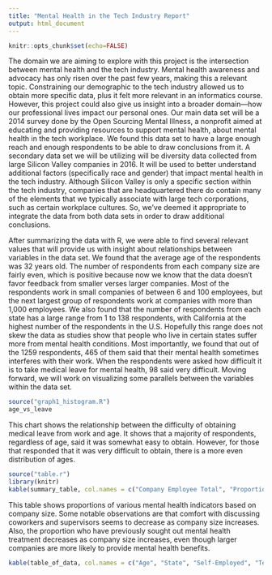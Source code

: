 ```yaml
---
title: "Mental Health in the Tech Industry Report"
output: html_document
---
```

```r
knitr::opts_chunk$set(echo=FALSE)
```

The domain we are aiming to explore with this project is the intersection between mental health and the tech industry. Mental health awareness and advocacy has only risen over the past few years, making this a relevant topic. Constraining our demographic to the tech industry allowed us to obtain more specific data, plus it felt more relevant in an informatics course. However, this project could also give us insight into a broader domain—how our professional lives impact our personal ones. Our main data set will be a 2014 survey done by the Open Sourcing Mental Illness, a nonprofit aimed at educating and providing resources to support mental health, about mental health in the tech workplace. We found this data set to have a large enough reach and enough respondents to be able to draw conclusions from it. A secondary data set we will be utilizing will be diversity data collected from large Silicon Valley companies in 2016. It will be used to better understand additional factors (specifically race and gender) that impact mental health in the tech industry. Although Silicon Valley is only a specific section within the tech industry, companies that are headquartered there do contain many of the elements that we typically associate with large tech corporations, such as certain workplace cultures. So, we’ve deemed it appropriate to integrate the data from both data sets in order to draw additional conclusions.

After summarizing the data with R, we were able to find several relevant values that will provide us with insight about relationships between variables in the data set. We found that the average age of the respondents was 32 years old. The number of respondents from each company size are fairly even, which is positive because now we know that the data doesn't favor feedback from smaller verses larger companies. Most of the respondents work in small companies of between 6 and 100 employees, but the next largest group of respondents work at companies with more than 1,000 employees. We also found that the number of respondents from each state has a large range from 1 to 138 respondents, with California at the highest number of the respondents in the U.S. Hopefully this range does not skew the data as studies show that people who live in certain states suffer more from mental health conditions. Most importantly, we found that out of the 1259 respondents, 465 of them said that their mental health sometimes interferes with their work. When the respondents were asked how difficult it is to take medical leave for mental health, 98 said very difficult. Moving forward, we will work on visualizing some parallels between the variables within the data set.

```r
source("graph1_histogram.R")
age_vs_leave
```

This chart shows the relationship between the difficulty of obtaining medical leave from work and age. It shows that a majority of respondents, regardless of age, said it was somewhat easy to obtain. However, for those that responded that it was very difficult to obtain, there is a more even distribution of ages.

```r
source("table.r")
library(knitr)
kable(summary_table, col.names = c("Company Employee Total", "Proportion with Family History of Mental Illness", "Proportion with Previous MH Treatment", "Proportion with Mental Health Benefits Provided at Work", "Proportion Comfortable Discussing MH with Coworkers", "Proportion Comfortable Discussing MH with Supervisors"))
```

This table shows proportions of various mental health indicators based on company size. Some notable observations are that comfort with discussing coworkers and supervisors seems to decrease as company size increases. Also, the proportion who have previously sought out mental health treatment decreases as company size increases, even though larger companies are more likely to provide mental health benefits.

```r
kable(table_of_data, col.names = c("Age", "State", "Self-Employed", "Tech Company", "Family History of Mental Illness", "Previous Treatment for Mental Illness", "Mental Illness Effects Work", "Company Employee Total", "Majority of Work Remote", "Mental Health Benefits Provided", "Aware of Mental Health Care Provided", "Easy to Take Leave", "Comfortable Discussing MH With Coworkers", "Comfortable Discussing MH with Supervisors"))
```

